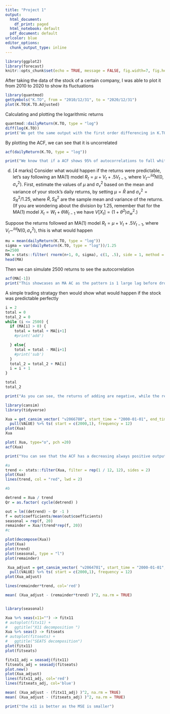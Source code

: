 ---
title: "Project 1"
output:
  html_document:
    df_print: paged
  html_notebook: default
  pdf_document: default
urlcolor: blue
editor_options:
  chunk_output_type: inline
---

```{r setup, include=FALSE}
library(ggplot2)
library(forecast)
knitr::opts_chunk$set(echo = TRUE, message = FALSE, fig.width=7, fig.height=5)
```


After taking the data of the stock of a certain company, I was able to plot it from 2010 to 2020 to show its fluctuations

```{r}

library(quantmod)
getSymbols("K.TO", from = "2010/12/31", to = "2020/12/31")
plot(K.TO$K.TO.Adjusted)
```


Calculating and plotting the logarithmic returns

```{r}
quantmod::dailyReturn(K.TO, type = "log")
diff(log(K.TO))
print('We get the same output with the first order differencing in K.TO.Close')

```



By plotting the ACF, we can see that it is uncorrelated 

```{r}
acf(dailyReturn(K.TO, type = "log"))

print("We know that if a ACF shows 95% of autocorrelations to fall whitin the +-2sqrt(n) SD, then it is a WN and uncorrelated, as seen below")

```


d. [4 marks] Consider what would happen if the returns were predictable, let's say following an MA(1) model $R_t = \mu + V_t + .5 V_{t-1}$, where $V_t \sim ^{iid} N(0,\sigma_v^2)$. First, estimate the values of $\mu$ and $\sigma_v^2$ based on the mean and variance of your stock's daily returns, by setting $\mu = \bar{R}$ and $\sigma_v^2 = S_R^2 / 1.25$, where $\bar{R},S_R^2$ are the sample mean and variance of the returns. 
(If you are wondering about the division by 1.25, remember that for the MA(1) model $X_t = W_t + \theta W_{t-1}$ we have $V[X_t]=(1+\theta^2) \sigma^2_w$.)

Suppose the returns followed an MA(1) model $R_t = \mu + V_t + .5 V_{t-1}$, where $V_t \sim ^{iid} N(0,\sigma_v^2)$, this is what would happen 

```{r}

mu = mean(dailyReturn(K.TO, type = "log"))
sigma = var(dailyReturn(K.TO, type = "log"))/1.25
n=2500
MA = stats::filter( rnorm(n+1, 0, sigma), c(1, .5), side = 1, method = "convolution") + mu
head(MA)

```

Then we can simulate 2500 returns to see the autocorrelation

```{r}
acf(MA[-1])
print("This showcases an MA AC as the pattern is 1 large lag before dropping to normal pattern, showign how it is a MA 1 model")

```

A simple trading stratagy then would show what would happen if the stock was predictable perfectly

```{r}
i = 2
total = 0
total_2 = 0
while (i <= 2500) {
  if (MA[i] > 0) {
    total = total + MA[i+1]
    #print('add')

  } else{
    total = total - MA[i+1]
    #print('sub')
  }
  total_2 = total_2 + MA[i]
  i = i + 1
}

total
total_2

print("As you can see, the returns of adding are negative, while the returns of the method are positive, meaning that in the method shown, you will never lose money and will always come out with a profit without risk")
```




```{r, message = F}
library(cansim)
library(tidyverse)

Xua = get_cansim_vector( "v2066780", start_time = "2000-01-01", end_time = "2019-12-01") %>% 
  pull(VALUE) %>% ts( start = c(2000,1), frequency = 12)
plot(Xua) 
Xua
```


```{r}

plot( Xua, type="o", pch =20)
acf(Xua)

print("You can see that the ACF has a decreasing always positive output, meaning that it's trend is upwards, with plateaus implying seasonality, and most likley not stationary")


```



```{r}
#a
trend <- stats::filter(Xua, filter = rep(1 / 12, 12), sides = 2)
plot(Xua)
lines(trend, col = "red", lwd = 2)

#b

detrend = Xua / trend
Qr = as.factor( cycle(detrend) )

out = lm((detrend) ~ Qr -1 )
f = out$coefficients/mean(out$coefficients)
seasonal = rep(f, 20)
remainder = Xua/(trend*rep(f, 20))
#c

plot(decompose(Xua))
plot(Xua)
plot(trend)
plot(seasonal, type = "l")
plot(remainder)


```




```{r}
 Xua_adjust = get_cansim_vector( "v2064701", start_time = "2000-01-01", end_time = "2019-12-01") %>% 
  pull(VALUE) %>% ts( start = c(2000,1), frequency = 12)
plot(Xua_adjust)

lines(remainder*trend, col='red')

mean( (Xua_adjust - (remainder*trend) )^2, na.rm = TRUE)



```



```{r}
library(seasonal)

Xua %>% seas(x11="") -> fitx11
# autoplot(fitx11) +
#   ggtitle("X11 decomposition ")
Xua %>% seas() -> fitseats
# autoplot(fitseats) +
#   ggtitle("SEATS decomposition")
plot(fitx11)
plot(fitseats)

fitx11_adj = seasadj(fitx11)
fitseats_adj = seasadj(fitseats)
plot.new()
plot(Xua_adjust)
lines(fitx11_adj, col='red')
lines(fitseats_adj, col='blue')

mean( (Xua_adjust - (fitx11_adj) )^2, na.rm = TRUE)
mean( (Xua_adjust - (fitseats_adj) )^2, na.rm = TRUE)

print("the x11 is better as the MSE is smaller")


```

